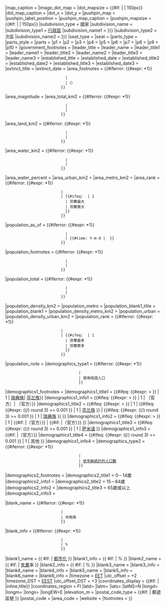 {{Infobox settlement
|name                   = {{{name|}}}
|official_name          = {{{official_name|}}}
|other_name             = {{{other_name|}}}
|native_name            = {{{native_name|}}}
|native_name_lang       = {{{native_name_lang|}}}
|nickname               = {{{nickname|}}}
|settlement_type        = {{{settlement_type|}}}
|total_type             = {{{total_type|}}}
|motto                  = {{{motto|}}}
|image_skyline          = {{{image_skyline|}}}
|imagesize              = {{{imagesize|}}}
|image_caption          = {{{image_caption|}}}
|image_flag             = {{{image_flag|}}}
|flag_size              = {{{flag_size|}}}
|image_seal             = {{{image_seal|}}}
|seal_size              = {{{seal_size|}}}
|image_shield           = {{{image_shield|}}}
|shield_size            = {{{shield_size|}}}
|image_blank_emblem     = {{{image_blank_emblem|}}}
|blank_emblem_type      = {{{blank_emblem_type|}}}
|blank_emblem_size      = {{{blank_emblem_size|}}}
|image_map              = {{{image_map|}}}
|mapsize                = {{#if: {{{mapsize|}}} | {{{mapsize|}}} | 150px}}
|map_caption            = {{{map_caption|}}}
|image_dot_map          = {{{image_dot_map|}}}
|dot_mapsize            = {{#if: {{{dot_mapsize|}}} | {{{dot_mapsize|}}} | 150px}}
|dot_map_caption        = {{{dot_map_caption|}}}
|dot_x = {{{dot_x|}}} |dot_y = {{{dot_y|}}}
|pushpin_map            = {{{pushpin_map|}}}
|pushpin_label_position = {{{pushpin_label_position|}}}
|pushpin_map_caption    = {{{pushpin_map_caption|}}}
|pushpin_mapsize        = {{#if: {{{pushpin_mapsize|}}} | {{{pushpin_mapsize|}}} | 150px}}
|subdivision_type       = 國家
|subdivision_name       = {{FIN}}
|subdivision_type1      = [[芬兰行政区|行政區]]
|subdivision_name1      = {{{subdivision_name2|{{{region|}}}}}}
|subdivision_type2      = 次區
|subdivision_name2      = {{{subdivision_name3|{{{subregion|}}}}}}
|seat_type              = {{{seat_type|}}}
|seat                   = {{{seat|}}}
|parts_type             = {{{parts_type|}}}
|parts_style            = {{{parts_style|}}}
|parts                  = {{{parts|}}}
|p1                     = {{{p1|}}}
|p2                     = {{{p2|}}}
|p3                     = {{{p3|}}}
|p4                     = {{{p4|}}}
|p5                     = {{{p5|}}}
|p6                     = {{{p6|}}}
|p7                     = {{{p7|}}}
|p8                     = {{{p8|}}}
|p9                     = {{{p9|}}}
|p10                    = {{{p10|}}}
|government_footnotes   = {{{government_footnotes|}}}
|leader_title           = {{{leader_title|}}}
|leader_name            = {{{leader_name|}}}
|leader_title1          = {{{leader_title1|}}}
|leader_name1           = {{{leader_name1|}}}
|leader_title2          = {{{leader_title2|}}}
|leader_name2           = {{{leader_name2|}}}
|leader_title3          = {{{leader_title3|}}}
|leader_name3           = {{{leader_name3|}}}
|established_title      = {{{established_title|}}}
|established_date       = {{{established_date|}}}
|established_title2     = {{{established_title2|}}}
|established_date2      = {{{established_date2|}}}
|established_title3     = {{{established_title3|}}}
|established_date3      = {{{established_date3|}}}
|extinct_title          = {{{extinct_title|}}}
|extinct_date           = {{{extinct_date|}}}
|area_footnotes         = {{#iferror: {{#expr: {{Infobox Finnish municipality/total area|{{{en_name}}}}}*1}}
                            | 
                            |（{{Infobox Finnish municipality/total area|sourcedate}}）{{Infobox Finnish municipality/total area}}
                          }}
|area_magnitude         = 
|area_total_km2         = {{#iferror: {{#expr: {{Infobox Finnish municipality/total area|{{{en_name}}}}}*1}}
                            | 
                            | {{Infobox Finnish municipality/total area|{{{en_name}}}}}
                          }}
|area_land_km2          = {{#iferror: {{#expr: {{Infobox Finnish municipality/total area|{{{en_name}}}}}*1}}
                            | 
                            | {{Infobox Finnish municipality/land area|{{{en_name}}}}}
                          }}
|area_water_km2         = {{#iferror: {{#expr: {{Infobox Finnish municipality/total area|{{{en_name}}}}}*1}}
                            | 
                            | {{Infobox Finnish municipality/waters area|{{{en_name}}}}}
                          }}
|area_water_percent     = 
|area_urban_km2         = {{{area_urban_km2|}}}
|area_metro_km2         = {{{area_metro_km2|}}}
|area_rank              = {{#iferror: {{#expr: {{Infobox Finnish municipality/total area sequence|{{{en_name}}} }}*1}}
                          |
                          | {{#ifeq: {{Infobox Finnish municipality/total area sequence|{{{en_name}}} }} | 1 
                            | 芬蘭最大
                            | 芬蘭第{{Infobox Finnish municipality/total area sequence|{{{en_name}}}}}大
                            }}
                          }}
|population_as_of       = {{#iferror: {{#expr: {{Infobox Finnish municipality/population count|{{{en_name}}} }}*1}}
                            | 
                            | {{#time: Y-m-d | {{Infobox Finnish municipality/population count|sourcedate}} }}
                          }}
|population_footnotes   = {{#iferror: {{#expr: {{Infobox Finnish municipality/population count|{{{en_name}}} }}*1}}
                            | 
                            | {{Infobox Finnish municipality/population count}}
                          }}
|population_total       = {{#iferror: {{#expr: {{Infobox Finnish municipality/population count|{{{en_name}}} }}*1}}
                            | 
                            | {{Infobox Finnish municipality/population count|{{{en_name}}} }}
                          }}
|population_density_km2 = {{Infobox Finnish municipality/population density|{{{en_name}}}|0|round=2}}
|population_metro       = {{{population_metro|}}}
|population_blank1_title  = {{{population_blank1_title|}}}
|population_blank1        = {{{population_blank1|}}}
|population_density_metro_km2 = {{{population_density_metro_km2|}}}
|population_urban       = {{{population_urban|}}}
|population_density_urban_km2 = {{{population_density_urban_km2|}}}
|population_rank        = {{#iferror: {{#expr: {{Infobox Finnish municipality/population count sequence|{{{en_name}}} }}*1}}
                          |
                          | {{#ifeq: {{Infobox Finnish municipality/population count sequence|{{{en_name}}} }} | 1 
                            | 芬蘭最多
                            | 芬蘭第{{Infobox Finnish municipality/population count sequence|{{{en_name}}}}}多
                            }}
                          }}
|population_note        = {{{population_note|}}}
|demographics_type1             = {{#iferror: {{#expr: {{Infobox Finnish municipality/native language Finnish|{{{en_name}}} }}*1}}
                                  |
                                  | 使用母語人口
                                  }}
|demographics1_footnotes        = {{Infobox Finnish municipality/native language Finnish}}
|demographics1_title1           = {{#ifeq: {{#expr: {{Infobox Finnish municipality/native language Swedish|{{{en_name}}}}} > {{Infobox Finnish municipality/native language Finnish|{{{en_name}}}}} }} | 1 | [[芬兰瑞典族|瑞典族]]| [[芬蘭人|芬兰族]]}}
|demographics1_info1            = {{#ifeq: {{#expr: {{Infobox Finnish municipality/native language Swedish|{{{en_name}}}}} > {{Infobox Finnish municipality/native language Finnish|{{{en_name}}}}} }} | 1 | {{formatnum: {{percentage|{{Infobox Finnish municipality/native language Swedish|{{{en_name}}}}}|{{Infobox Finnish municipality/native language total|{{{en_name}}}}}|1}}}}（官方）| {{formatnum: {{percentage|{{Infobox Finnish municipality/native language Finnish|{{{en_name}}}}}|{{Infobox Finnish municipality/native language total|{{{en_name}}}}}|1}}}}（官方）}}
|demographics1_title2           = {{#ifeq: {{#expr: {{Infobox Finnish municipality/native language Swedish|{{{en_name}}}}} > {{Infobox Finnish municipality/native language Finnish|{{{en_name}}}}} }} | 1 | {{#ifeq: {{#expr: (({{Infobox Finnish municipality/native language Finnish|{{{en_name}}}}}/{{Infobox Finnish municipality/native language total|{{{en_name}}}}}) round 3) >= 0.001 }} | 1 | [[芬蘭人|芬兰族]] }} | {{#ifeq: {{#expr: (({{Infobox Finnish municipality/native language Swedish|{{{en_name}}}}}/{{Infobox Finnish municipality/native language total|{{{en_name}}}}}) round 3) >= 0.001 }} | 1 | [[芬兰瑞典族|瑞典族]] }} }}
|demographics1_info2            = {{#ifeq: {{#expr: {{Infobox Finnish municipality/native language Swedish|{{{en_name}}}}} > {{Infobox Finnish municipality/native language Finnish|{{{en_name}}}}} }} | 1 | {{formatnum: {{percentage|{{Infobox Finnish municipality/native language Finnish|{{{en_name}}}}}|{{Infobox Finnish municipality/native language total|{{{en_name}}}}}|1}}}} {{#if: {{{finnish_official|}}} |（官方）}} | {{formatnum: {{percentage|{{Infobox Finnish municipality/native language Swedish|{{{en_name}}}}}|{{Infobox Finnish municipality/native language total|{{{en_name}}}}}|1}}}} {{#if: {{{swedish_official|}}} |（官方）}} }} 
|demographics1_title3           = {{#ifeq: {{#expr: (({{Infobox Finnish municipality/native language Sami|{{{en_name}}}}}/{{Infobox Finnish municipality/native language total|{{{en_name}}}}}) round 3) >= 0.001 }} | 1 | [[萨米语]] }}
|demographics1_info3            = {{formatnum: {{percentage|{{Infobox Finnish municipality/native language Sami|{{{en_name}}}}}|{{Infobox Finnish municipality/native language total|{{{en_name}}}}}|1}}}} {{#if: {{{sami_official|}}} |（官方）}}
|demographics1_title4           = {{#ifeq: {{#expr: (({{Infobox Finnish municipality/native language other|{{{en_name}}}}}/{{Infobox Finnish municipality/native language total|{{{en_name}}}}}) round 3) >= 0.001 }} | 1 | 其他 }}
|demographics1_info4            = {{formatnum: {{percentage|{{Infobox Finnish municipality/native language other|{{{en_name}}}}}|{{Infobox Finnish municipality/native language total|{{{en_name}}}}}|1}}}}
|demographics_type2             = {{#iferror: {{#expr: {{Infobox Finnish municipality/demography 15-64|{{{en_name}}} }}*1}}
                                  |
                                  | [[人口統計學|依年齡統計的人口數]]
                                  }}
|demographics2_footnotes        = {{Infobox Finnish municipality/demography 0-14}}
|demographics2_title1           = 0－14歲
|demographics2_info1            = {{formatnum: {{percentage|{{Infobox Finnish municipality/demography 0-14|{{{en_name}}}}}|{{Infobox Finnish municipality/demography total|{{{en_name}}}}}|1}}}}
|demographics2_title2           = 15－64歲
|demographics2_info2            = {{formatnum: {{percentage|{{Infobox Finnish municipality/demography 15-64|{{{en_name}}}}}|{{Infobox Finnish municipality/demography total|{{{en_name}}}}}|1}}}}
|demographics2_title3           = 65歲或以上
|demographics2_info3            = {{formatnum: {{percentage|{{Infobox Finnish municipality/demography 65-|{{{en_name}}}}}|{{Infobox Finnish municipality/demography total|{{{en_name}}}}}|1}}}}

|blank_name            = {{#iferror: {{#expr: {{Infobox Finnish municipality/tax rate|{{{en_name}}} }}*1}}
                          |
                          | 市稅率{{Infobox Finnish municipality/tax rate}}
                          }}
|blank_info            = {{#iferror: {{#expr: {{Infobox Finnish municipality/tax rate|{{{en_name}}} }}*1}}
                          |
                          | {{formatnum: {{Infobox Finnish municipality/tax rate|{{{en_name}}} }}}}%
                          }}
|blank1_name            = {{ #if: {{{urbanisation|}}} | [[都市化]] }}
|blank1_info            = {{ #if: {{{urbanisation|}}} | {{{urbanisation|}}}% }}
|blank2_name            = {{ #if: {{{unemployment|}}} | [[失業]]率 }}
|blank2_info            = {{ #if: {{{unemployment|}}} | {{{unemployment|}}}% }}
|blank3_name            = {{{blank1_name|}}}
|blank3_info            = {{{blank1_info|}}}
|blank4_name            = {{{blank2_name|}}}
|blank4_info            = {{{blank2_info|}}}
|blank5_name            = {{{blank3_name|}}}
|blank5_info            = {{{blank3_info|}}}
|blank6_name            = {{{blank4_name|}}}
|blank6_info            = {{{blank4_info|}}}
|timezone               = [[欧洲东部时间|EET]]
|utc_offset             = +2
|timezone_DST           = [[欧洲东部夏令时间|EEST]]
|utc_offset_DST         = +3
|coordinates_display    = {{#if: {{{coordinates_display|}}} | {{{coordinates_display|}}} |inline,title}}
|coordinates_region     = FI
|latd={{{latd|}}} |latm={{{latm|}}} |lats={{{lats|}}} |latNS=N
|longd={{{longd|}}} |longm={{{longm|}}} |longs={{{longs|}}} |longEW=E
|elevation_m            = {{{elevation_m|}}}
|postal_code_type       = {{#if: {{{postal_code|}}} | 郵遞區號 }}
|postal_code            = {{{postal_code|}}}
|area_code              = {{{area_code|}}}
|website                = {{{website|}}}
|footnotes              = {{{footnotes|}}}
}}<noinclude>
{{Template reference list}}
{{documentation}}
</noinclude>